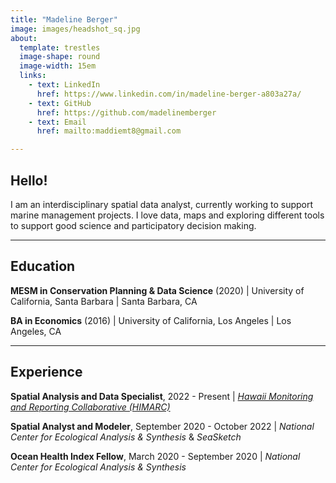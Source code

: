 ```yaml
---
title: "Madeline Berger"
image: images/headshot_sq.jpg
about:
  template: trestles
  image-shape: round
  image-width: 15em
  links: 
    - text: LinkedIn
      href: https://www.linkedin.com/in/madeline-berger-a803a27a/
    - text: GitHub
      href: https://github.com/madelinemberger
    - text: Email
      href: mailto:maddiemt8@gmail.com

---
```


## Hello!

I am an interdisciplinary spatial data analyst, currently working to support marine management projects. I love data, maps and exploring different tools to support good science and participatory decision making.

--- 

## Education

**MESM in Conservation Planning & Data Science** (2020) |
University of California, Santa Barbara | Santa Barbara, CA


**BA in Economics** (2016) | University of California, Los Angeles | Los Angeles, CA

---

## Experience

**Spatial Analysis and Data Specialist**, 2022 - Present |  [*Hawaii Monitoring and Reporting Collaborative (HIMARC)*](himarc.org)

**Spatial Analyst and Modeler**, September 2020 - October 2022 |  *National Center for Ecological Analysis & Synthesis* & *SeaSketch*

**Ocean Health Index Fellow**, March 2020 - September 2020 | *National Center for Ecological Analysis & Synthesis*